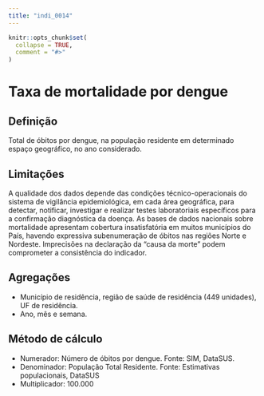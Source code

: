 ```yaml
---
title: "indi_0014"
---
```


```r
knitr::opts_chunk$set(
  collapse = TRUE,
  comment = "#>"
)
```

# Taxa de mortalidade por dengue

## Definição

Total de óbitos por dengue, na população residente em determinado espaço geográfico, no ano considerado.

## Limitações 

A qualidade dos dados depende das condições técnico-operacionais do sistema de vigilância epidemiológica, em cada área geográfica, para detectar, notificar, investigar e realizar testes laboratoriais específicos para a confirmação diagnóstica da doença. As bases de dados nacionais sobre mortalidade apresentam cobertura insatisfatória em muitos municípios do País, havendo expressiva subenumeração de óbitos nas regiões Norte e Nordeste. Imprecisões na declaração da "causa da morte" podem comprometer a consistência do indicador.

## Agregações

* Município de residência, região de saúde de residência (449 unidades), UF de residência.
* Ano, mês e semana.

## Método de cálculo

* Numerador: Número de óbitos por dengue. Fonte: SIM, DataSUS.
* Denominador: População Total Residente. Fonte: Estimativas populacionais, DataSUS
* Multiplicador: 100.000


